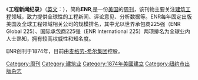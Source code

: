 {{unreferenced|time=2015-07-17T03:40:00+00:00}}
《'''工程新闻纪录'''》（[[英文|英文]]：''{{lang|en|The Engineering News-Record}}''），简称'''ENR''',是一份[[美国|美国]]的[[周刊|周刊]]，该刊物主要关注[[建筑工程|建筑工程]]领域，致力提供全球性的工程新闻、评论意见、分析数据等。ENR每年固定出版美国及全球工程领域相关公司的规模排名，其中尤以世界承包商225强（ENR Global 225）、国际承包商225强（ENR International 225）两项排名为全球业内人士熟知，拥有较高权威性和知名度。

ENR创刊于1874年，目前由[[麦格劳-希尔集团|麦格劳-希尔集团]]控股。

[[Category:周刊|Category:周刊]]
[[Category:建筑业|Category:建筑业]]
[[Category:1874年美國建立|Category:1874年美國建立]]
[[Category:纽约市出版杂志|Category:纽约市出版杂志]]